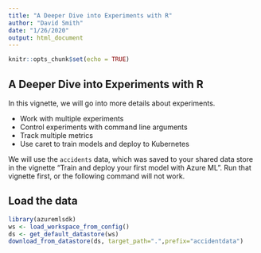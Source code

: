 ```yaml
---
title: "A Deeper Dive into Experiments with R"
author: "David Smith"
date: "1/26/2020"
output: html_document
---
```


```r
knitr::opts_chunk$set(echo = TRUE)
```

## A Deeper Dive into Experiments with R

In this vignette, we will go into more details about experiments.

* Work with multiple experiments
* Control experiments with command line arguments
* Track multiple metrics
* Use caret to train models and deploy to Kubernetes

We will use the `accidents` data, which was saved to your shared data store in the vignette "Train and deploy your first model with Azure ML". Run that vignette first, or the following command will not work.

## Load the data

```r
library(azuremlsdk)
ws <- load_workspace_from_config()
ds <- get_default_datastore(ws)
download_from_datastore(ds, target_path=".",prefix="accidentdata")
```

